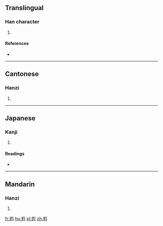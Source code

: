 ==Translingual==

===Han character===
{{Han char|rn=46|rad=山|as=06|sn=9|four=22227|canj=UMNN|ids=⿱山列}}

# {{defn|Han|sort=山06}}

====References====
* {{Han ref|kx=0311.030|dkj=08055|dj=0611.020|hdz=10770.010|uh=5CDB|ud=23771|bh=CE7E|bd=52862}}

----

==Cantonese==

===Hanzi===
{{yue-hanzi|jyut=[[lei5]]|y=lei5}}

# {{defn|lang=yue|sort=山06}}

----

==Japanese==

===Kanji===
{{ja-kanji|grade=|rs=山06}}

# {{defn|lang=ja|sort=山06}}

====Readings====
* {{ja-readings|on=[[り]] (ri)|kun=[[さかみち]] (sakamichi)}}

----

==Mandarin==

===Hanzi===
{{cmn-hanzi|pin=[[lǐ]] ([[li3]])|wg=li<sup>3</sup>}}

# {{defn|lang=cmn|sort=山06}}

[[fr:峛]]
[[hu:峛]]
[[pl:峛]]
[[zh:峛]]